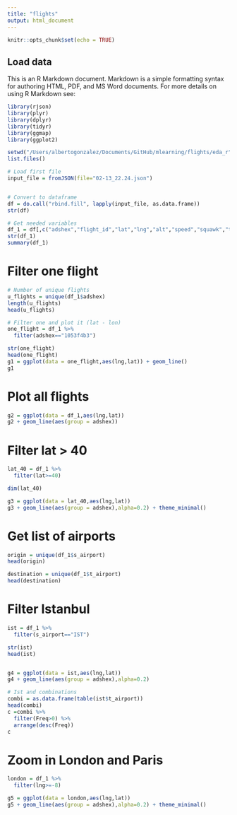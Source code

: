 ```yaml
---
title: "flights"
output: html_document
---
```


```r
knitr::opts_chunk$set(echo = TRUE)
```

## Load data

This is an R Markdown document. Markdown is a simple formatting syntax for authoring HTML, PDF, and MS Word documents. For more details on using R Markdown see:

```r
library(rjson)
library(plyr)
library(dplyr)
library(tidyr)
library(ggmap)
library(ggplot2)

setwd("/Users/albertogonzalez/Documents/GitHub/mlearning/flights/eda_r")
list.files()

# Load first file
input_file = fromJSON(file="02-13_22.24.json")


# Convert to dataframe
df = do.call("rbind.fill", lapply(input_file, as.data.frame))
str(df)

# Get needed variables
df_1 = df[,c("adshex","flight_id","lat","lng","alt","speed","squawk","type","IATA","timestamp","track","s_airport","t_airport","OACI")]
str(df_1)
summary(df_1)
```


# Filter one flight

```r
# Number of unique flights
u_flights = unique(df_1$adshex)
length(u_flights)
head(u_flights)

# Filter one and plot it (lat - lon)
one_flight = df_1 %>%
  filter(adshex=="1053f4b3")

str(one_flight)
head(one_flight)
g1 = ggplot(data = one_flight,aes(lng,lat)) + geom_line()
g1

```

# Plot all flights

```r
g2 = ggplot(data = df_1,aes(lng,lat)) 
g2 + geom_line(aes(group = adshex))

```

# Filter lat > 40

```r
lat_40 = df_1 %>%
  filter(lat>=40)

dim(lat_40)

g3 = ggplot(data = lat_40,aes(lng,lat)) 
g3 + geom_line(aes(group = adshex),alpha=0.2) + theme_minimal()

```


# Get list of airports

```r
origin = unique(df_1$s_airport)
head(origin)

destination = unique(df_1$t_airport)
head(destination)
```


# Filter Istanbul

```r
ist = df_1 %>%
  filter(s_airport=="IST")

str(ist)
head(ist)


g4 = ggplot(data = ist,aes(lng,lat)) 
g4 + geom_line(aes(group = adshex),alpha=0.2)

# Ist and combinations
combi = as.data.frame(table(ist$t_airport))
head(combi)
c =combi %>%
  filter(Freq>0) %>%
  arrange(desc(Freq))
c

```


# Zoom in London and Paris

```r
london = df_1 %>%
  filter(lng>=-8)

g5 = ggplot(data = london,aes(lng,lat)) 
g5 + geom_line(aes(group = adshex),alpha=0.2) + theme_minimal()


```






